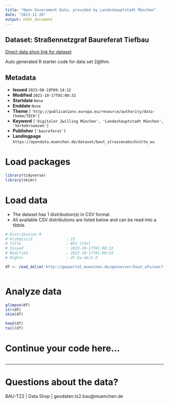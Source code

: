 ```yaml
---
title: "Open Government Data, provided by Landeshauptstadt München"
date: "2023-11-28"
output: html_document
---
```


## Dataset: Straßennetzgraf Baureferat Tiefbau

[Direct data shop link for dataset](https://opendata.muenchen.de/dataset/baut_strassenabschnitte_wu)

Auto generated R starter code for data set 2@lhm.

## Metadata

- **Issued** `2023-08-10T09:14:12`
- **Modified** `2023-10-17T01:00:32`
- **Startdate** `None`
- **Enddate** `None`
- **Theme** `['http://publications.europa.eu/resource/authority/data-theme/TECH']`
- **Keyword** `['Digitaler Zwilling München', 'Landeshauptstadt München', 'Verkehrswesen']`
- **Publisher** `['baureferat']`
- **Landingpage** `https://opendata.muenchen.de/dataset/baut_strassenabschnitte_wu`


# Load packages

```r

library(tidyverse)
library(skimr)

```

# Load data

-   The dataset has 1 distribution(s) in CSV format.
-   All available CSV distributions are listed below and can be read into a tibble.

```r

# Distribution 0
# Ktzhdistid               : 23
# Title                    : WFS (CSV)
# Issued                   : 2023-10-17T01:00:33
# Modified                 : 2023-10-17T01:00:33
# Rights                   : dl-by-de/2.0

df <- read_delim('http://geoportal.muenchen.de/geoserver/baut_wfs/ows?service=WFS&amp;version=1.1.0&amp;request=GetFeature&amp;typeName=baut_wfs:baut_strassenabschnitte_wu&amp;outputFormat=csv')



```

# Analyze data

```r

glimpse(df)
str(df)
skim(df)

head(df)
tail(df)

```

# Continue your code here...

```r

```

------------------------------------------------------------------------

# Questions about the data?

BAU-TZ2 | Data Shop | geodaten.tz2.bau@muenchen.de
